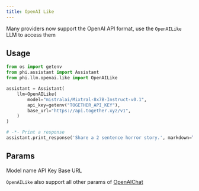 ```yaml
---
title: OpenAI Like
---
```


Many providers now support the OpenAI API format, use the `OpenAILike` LLM to access them

## Usage

<CodeGroup>

```python assistant.py
from os import getenv
from phi.assistant import Assistant
from phi.llm.openai.like import OpenAILike

assistant = Assistant(
    llm=OpenAILike(
        model="mistralai/Mixtral-8x7B-Instruct-v0.1",
        api_key=getenv("TOGETHER_API_KEY"),
        base_url="https://api.together.xyz/v1",
    )
)

# -*- Print a response
assistant.print_response('Share a 2 sentence horror story.', markdown=True)
```

</CodeGroup>

## Params

<ResponseField name="model" type="str">
  Model name
</ResponseField>
<ResponseField name="api_key" type="str">
  API Key
</ResponseField>
<ResponseField name="base_url" type="str">
  Base URL
</ResponseField>

`OpenAILike` also support all other params of [OpenAIChat](/blocks/llm/openai#params)
